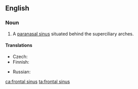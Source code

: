 ==English==
{{wikipedia}}
===Noun===
{{en-noun|head=[[frontal]] [[sinus]]|frontal sinuses}}

# {{context|anatomy|lang=en}} A [[paranasal sinus]] situated behind the superciliary arches.

====Translations====
{{trans-top|sinus}}
* Czech: {{t|cs|čelní dutina|f}}
* Finnish: {{t|fi|otsaontelo}}
{{trans-mid}}
* Russian: {{t|ru|ло́бная па́зуха|f}}
{{trans-bottom}}

[[ca:frontal sinus]]
[[ta:frontal sinus]]